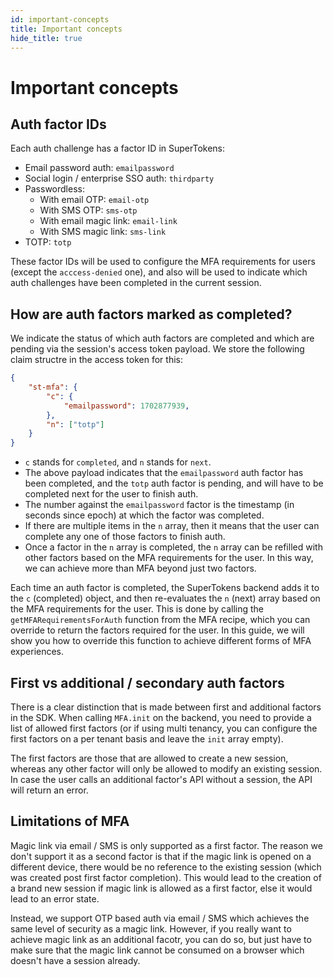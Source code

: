 ```yaml
---
id: important-concepts
title: Important concepts
hide_title: true
---
```



<MFAPaidBanner />

# Important concepts

## Auth factor IDs 
Each auth challenge has a factor ID in SuperTokens:
- Email password auth: `emailpassword`
- Social login / enterprise SSO auth: `thirdparty`
- Passwordless:
    - With email OTP: `email-otp`
    - With SMS OTP: `sms-otp`
    - With email magic link: `email-link`
    - With SMS magic link: `sms-link`
- TOTP: `totp`

These factor IDs will be used to configure the MFA requirements for users (except the `acccess-denied` one), and also will be used to indicate which auth challenges have been completed in the current session.

## How are auth factors marked as completed?
We indicate the status of which auth factors are completed and which are pending via the session's access token payload. We store the following claim structre in the access token for this:

```json
{
    "st-mfa": {
        "c": {
            "emailpassword": 1702877939,
        },
        "n": ["totp"]
    }
}
```
- `c` stands for `completed`, and `n` stands for `next`.
- The above payload indicates that the `emailpassword` auth factor has been completed, and the `totp` auth factor is pending, and will have to be completed next for the user to finish auth.
- The number against the `emailpassword` factor is the timestamp (in seconds since epoch) at which the factor was completed.
- If there are multiple items in the `n` array, then it means that the user can complete any one of those factors to finish auth.
- Once a factor in the `n` array is completed, the `n` array can be refilled with other factors based on the MFA requirements for the user. In this way, we can achieve more than MFA beyond just two factors.

Each time an auth factor is completed, the SuperTokens backend adds it to the `c` (completed) object, and then re-evaluates the `n` (next) array based on the MFA requirements for the user. This is done by calling the `getMFARequirementsForAuth` function from the MFA recipe, which you can override to return the factors required for the user. In this guide, we will show you how to override this function to achieve different forms of MFA experiences.

## First vs additional / secondary auth factors
There is a clear distinction that is made between first and additional factors in the SDK. When calling `MFA.init` on the backend, you need to provide a list of allowed first factors (or if using multi tenancy, you can configure the first factors on a per tenant basis and leave the `init` array empty).

The first factors are those that are allowed to create a new session, whereas any other factor will only be allowed to modify an existing session. In case the user calls an additional factor's API without a session, the API will return an error.

## Limitations of MFA
Magic link via email / SMS is only supported as a first factor. The reason we don't support it as a second factor is that if the magic link is opened on a different device, there would be no reference to the existing session (which was created post first factor completion). This would lead to the creation of a brand new session if magic link is allowed as a first factor, else it would lead to an error state.

Instead, we support OTP based auth via email / SMS which achieves the same level of security as a magic link. However, if you really want to achieve magic link as an additional facotr, you can do so, but just have to make sure that the magic link cannot be consumed on a browser which doesn't have a session already.
